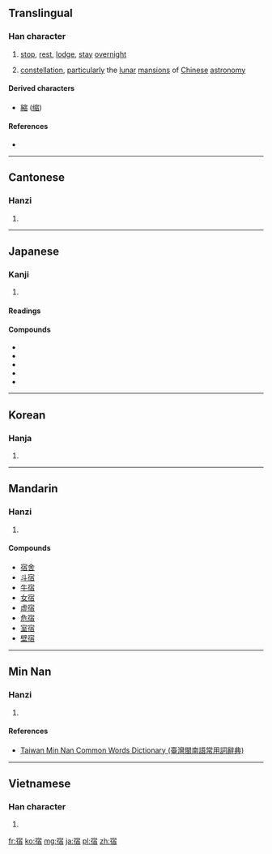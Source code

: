 ==Translingual==
{{wikipedia|Twenty-eight mansions}}
===Han character===
{{Han char|rn=40|rad=宀|as=08|sn=11|four=3026<sub>1</sub>|canj=十人一日 (JOMA)|ids=⿱[[宀]][[佰]]}}

# [[stop]], [[rest]], [[lodge]], [[stay]] [[overnight]]
# {{context|astronomy|lang=cmn}} [[constellation]], [[particularly]] the [[lunar]] [[mansion]]s of [[Chinese]] [[astronomy]]

====Derived characters====
* [[縮]] ([[缩]])

====References====
* {{Han ref|kx=0287.130|dkj=07195|dj=0568.210|hdz=20938.100|uh=5BBF|ud=23487|bh=B14A|bd=45386}}

----

==Cantonese==

===Hanzi===
{{yue-hanzi|jyut=[[sau3]], [[suk1]]|y=sau3, suk1}}

# {{defn|lang=yue|sort=宀08}}

----

==Japanese==

===Kanji===
{{ja-kanji|grade=3|rs=宀08}}

# {{defn|lang=ja|sort=宀08}}

====Readings====
{{ja-readings
|on=[[しゅく]] (shuku), [[しゅう]] (shū)
|kun=[[やどる]] (yadoru), [[やど]] (yado)}}

====Compounds====
* {{term|民宿||traditional Japanese budget inn|tr=みんしゅく, minshuku|sc=Jpan|lang=ja}}
* {{term|新宿||[[Shinjuku]]|tr=しんじゅく, shinjuku|sc=Jpan|lang=ja}}
* {{term|宿題||[[homework]]|tr=しゅくだい, shukudai|sc=Jpan|lang=ja}}
* {{term|宿命||[[destiny]]; [[fate]]|tr=しゅくめい, shukumei|sc=Jpan|lang=ja}}
* {{term|宿泊||[[lodging]]|tr=しゅくはく, shukuhaku|sc=Jpan|lang=ja}}

----

==Korean==

===Hanja===
{{ko-hanja|hangeul=[[숙]], [[수]]|rv=suk, su|mr=suk, su}}

# {{defn|lang=ko|sort=宀08}}

----

==Mandarin==

===Hanzi===
{{cmn-hanzi|pin=[[sù]] ([[su4]]), [[xiǔ]] ([[xiu3]]), [[xiù]] ([[xiu4]])|wg=su<sup>4</sup>, hsiu<sup>3</sup>, hsiu<sup>4</sup>}}

# {{defn|lang=cmn|sort=宀08}}

====Compounds====
* [[宿舍]]
* [[斗宿]]
* [[牛宿]]
* [[女宿]]
* [[虚宿]]
* [[危宿]]
* [[室宿]]
* [[壁宿]]

----

==Min Nan==

===Hanzi===
{{nan-hanzi|tlpa=[[siok]] (siok<sup>4</sup>), [[sok]] (sok<sup>4</sup>), [[siù]] (siu<sup>3</sup>)}}

# {{defn|lang=nan|sort=宀08}}

====References====
*[http://twblg.dict.edu.tw/holodict_new/index.html Taiwan Min Nan Common Words Dictionary (臺灣閩南語常用詞辭典)]

----

==Vietnamese==

===Han character===
{{vi-hantu|[[túc]], [[tú]]|rs=宀08}}

# {{defn|lang=vi|sort=宀08}}

[[fr:宿]]
[[ko:宿]]
[[mg:宿]]
[[ja:宿]]
[[pl:宿]]
[[zh:宿]]